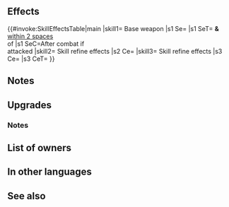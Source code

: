 {{Weapon Infobox
|tagid=SID_パニック＋
|weaponType=Staff
|altWeaponName=Panic Plus
|weaponName={{PAGENAME}}
|might=11
|range=2
|effect=After combat, if unit attacked, converts bonuses on target and foes within 2 spaces of target into penalties through their next actions.
|cost=300
|exclusive=0
|statModifiers=0,11,0,0,0
|required=Panic
|refinePaths=default
|refineSP=350
|refineMedals=500
|refineStones=50
|effectSkill1=Calculates damage from staff like other weapons.
|iconSkill1=Wrathful Staff W.png
|tagidExtraSkill1=神
|effectSkill2=Foe cannot counterattack.
|iconSkill2=Dazzling Staff W.png
|tagidExtraSkill2=幻
|properties=
}}
==Effects==
{{#invoke:SkillEffectsTable|main
|skill1={{SCi|weapon}} Base weapon
|s1 Se={{SEt|Panic}}
|s1 SeT={{Tgt|Target Foe}} '''&''' {{Tgt|Foes}}<br>[[within 2 spaces]]<br>of {{Tgt|Target Foe}}
|s1 SeC=After combat if<br>{{Tgt|Unit}} attacked
|skill2={{Si|Panic+|refine=Skill1}} Skill refine effects
|s2 Ce={{Eft|Wrathful Staff}}
|skill3={{Si|Panic+|refine=Skill2}} Skill refine effects
|s3 Ce={{Eft|Prevent Counter}}
|s3 CeT={{Tgt|Foe}}
}}

==Notes==
{{IfUnitAttacked}}
{{Panic}}
==Upgrades==
{{Weapon Upgrade List}}
===Notes===
{{Staff Plus Refines}}
==List of owners==
{{Skill Hero List}}
==In other languages==
{{OtherLanguages
|japanese=パニック＋
|german=Panik+
|spanishEU=Pánico +
|spanishLA=Pánico +
|french=Panique +
|italian=Panico+
|chineseTW=慌亂＋
|portuguese=Pânico+
}}
==See also==
{{See also skills|cond=Description LIKE '%if unit attacked%bonuses%into%penalties%' AND Description NOT LIKE '%【Null Panic】%' AND Exclusive='1'}}
{{Weapons Navbox}}